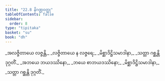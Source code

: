 ```yaml
---
title: "22.8 နိဂဏ္ဌဝတ္ထု"
tableOfContents: false
sidebar:
  order: 8
type: "tipitaka"
basket: "su"
book: "dh"
---
```



<DynamicBreadcrumb />

<Division number="316" book="dh" e="ch" v="18" p="58">

<Paragraph number="340" type="verses" book="dh">
_အလဇ္ဇိတာယေ လဇ္ဇန္တိ,_  
_လဇ္ဇိတာယေ န လဇ္ဇရေ;_  
_မိစ္ဆာဒိဋ္ဌိသမာဒါနာ,_  
_သတ္တာ ဂစ္ဆန္တိ ဒုဂ္ဂတိံ._  

</Paragraph>

</Division>
<Division number="317" book="dh" e="ch" v="18" p="58">

<Paragraph number="341" type="verses" book="dh">
_အဘယေ ဘယဒဿိနော,_  
_ဘယေ စာဘယဒဿိနော;_  
_မိစ္ဆာဒိဋ္ဌိသမာဒါနာ,_  
_သတ္တာ ဂစ္ဆန္တိ ဒုဂ္ဂတိံ._
</Paragraph>
</Division>